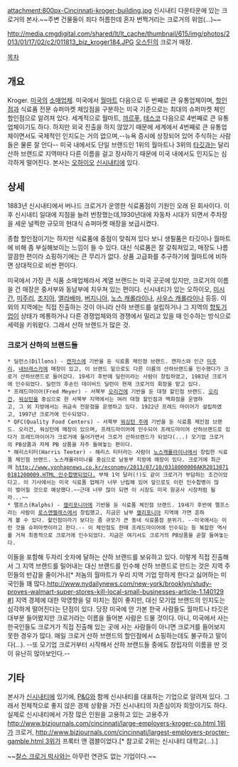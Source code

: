 attachment:800px-Cincinnati-kroger-building.jpg
신시내티 다운타운에 있는 크로거의 본사.~~주변 건물들이 죄다 허름한데 혼자 번쩍거리는 크로거의 위엄(...)~~

http://media.cmgdigital.com/shared/lt/lt_cache/thumbnail/615/img/photos/2013/01/17/02/c2/011813_biz_kroger184.JPG
[[오스틴]]의 크로거 매장.

[[목차]]
== 개요 ==
Kroger. [[미국]]의 [[소매상|소매업체]]. 미국에서 [[월마트]] 다음으로 두 번째로 큰 유통업체이며, [[할인점]]과 식료품 전문 슈퍼마켓 체읹점을 구분하는 미국 기준으로는 최대의 슈퍼마켓 체인 할인점으로 알려져 있다. 세계적으로 월마트, [[까르푸]], [[테스코]] 다음으로 4번째로 큰 유통업체이기도 하다. 하지만 외국 진출을 하지 않았기 때문에 세계에서 4번째로 큰 유통업체이면서도 국제적인 인지도는 거의 없으며,--뉴욕 증시에 상장되어 있어 주식하는 사람들은 물론 잘 안다-- 미국 내에서도 단일 브랜드인 1위의 월마트나 3위의 [[타깃]]과는 달리 산하 브랜드로 지역마다 다른 이름을 걸고 장사하기 때문에 미국 내에서도 인지도는 심각하게 떨어진다. 본사는 [[오하이오]] [[신시내티]]에 있다.

== 상세 ==
1883년 신시내티에서 버나드 크로거가 운영한 식료품점이 기원인 오래 된 회사이다. 이후 신시내티 일대에 지점을 늘려 번창했는데,1930년대에 자동차 시대가 되면서 주차장을 세운 널찍한 규모의 현대식 슈퍼마켓 매장을 보급시켰다. 

종합 할인점이기는 하지만 식료품에 중점이 맞춰져 있다 보니 생필품은 타깃이나 월마트에 비해 좀 부실해보이는 느낌이 들 수 있다. 대신 식료품은 잘 갖춰져있고, 매장도 나름 깔끔한 편이라 쇼핑하기에는 큰 무리가 없다. 상품 고급화를 추구하기에 월마트에 비하면 상대적으로 비싼 편이다.

미국에서 가장 큰 식품 소매업체라서 계열 브랜드는 미국 곳곳에 있지만, 크로거의 이름을 건 매장은 중서부와 동남부에 치우쳐 있는 편이다. 신시내티가 있는 오하이오, [[미시간]], [[미주리]], [[조지아]], [[앨라배마]], [[버지니아]], [[노스 캐롤라이나]], [[사우스 캐롤라이나]] 등등. 이외의 지역에는 직접 진출하는 것이 아니라 산하 브랜드를 설립하거나 그 지역의 [[향토기업]]이 상태가 메롱하거나 다른 경쟁업체와의 경쟁에서 밀리고 있을 때 인수하는 방식으로 세력을 키워왔다. 그래서 산하 브랜드가 많은 것.

=== 크로거 산하의 브랜드들 ===
 * 딜런스(Dillons) - [[캔자스]]에 기반을 둔 식료품 체인점 브랜드. 캔자스와 인근 [[미주리]], [[네브래스카]]에 매장이 있고, 이 브랜드 밑으로도 다른 이름의 산하브랜드를 인수했다가 크로거 산하브랜드로 들어갔다. 19세기 후반에 딜런이라는 사람이 창립하였고, 1983년 크로거에 인수되었다. 딜런의 후손인 데이비드 딜런이 현재 크로거의 회장을 맡고 있다. 
 * 프레드마이어(Fred Meyer) - 서북부 [[오리건]]에 기반을 둔 대형 할인점 브랜드. [[오리건]], [[워싱턴]]을 중심으로 한 서북부 지역에서는 여러 대형 할인점과 백화점을 운영하고, 그 외 지방에서는 귀금속 전문점을 운영하고 있다. 1922년 프레드 마이어가 설립하였고, 1997년 크로거에 인수되었다.
 * QFC(Quality Food Centers) - 서북부 [[워싱턴 주]]에 기반을 둔 식료품 체인점 브랜드. 오리건, 워싱턴에 매장이 있으며, 프레드마이어에 인수되어 프레드마이어 산하브랜드로 있다가 프레드마이어가 크로거에 들어가면서 크로거 산하브랜드가 되었다(...) 모기업 크로거의 PB상품과 자체 PB 상품을 자주 들여놓는 편이다.
 * 해리스티터(Harris Teeter) - 해리스 티터라는 사람이 [[노스캐롤라이나]]에서 창립한 식료품 체인점 브랜드. 노스캐롤라이나를 중심으로 남동부 지방에 매장이 있다. 크로거에 최근에 [[http://www.yonhapnews.co.kr/economy/2013/07/10/0318000000AKR20130710181200009.HTML 인수합병되었다.]] 부채 1억 달러(!)도 같이 크로거가 부담하는 조건이었다고. 이 기사에서는 미국 식료품 업체가 너무 난립해 있어 앞으로도 이런 인수합병이 많이 벌어질 것으로 예상했다.~~근데 너무 많이 되면 이 시장도 미국 항공사 시장처럼 될라...~~
 * 랠프스(Ralphs) - [[캘리포니아]]에 기반을 둔 식료품 체인점 브랜드. 19세기 후반에 랠프스라는 사람이 [[로스앤젤레스]]에서 창립했고, 지금은 남부 [[캘리포니아]] 지역에 가면 흔하게 볼 수 있다. 할인점이라기 보다는 좀 규모가 큰 동네 식료품점 분위기. --미국에서는 이런 것을 슈퍼마켓이라고 한다.-- 이 체인점도 한때 프레드마이어에 인수되는 등 복잡한 역사를 거쳐 최종적으로 크로거에 인수되었다. 지금은 여기서도 크로거의 PB상품을 곧잘 들여놓는다.

이들을 포함해 두자리 숫자에 달하는 산하 브랜드를 보유하고 있다. 이렇게 직접 진출해서 그 지역 브랜드를 밀어내는 대신 브랜드를 인수해 산하 브랜드로 만드는 것은 지역 주민들의 반감을 줄이거나[* 저놈의 월마트가 우리 지역 기업 망하게 한다고 싫어하는 미국인들 꽤 많다.[[http://www.nydailynews.com/new-york/brooklyn/study-proves-walmart-super-stores-kill-local-small-businesses-article-1.140129 #]]] 지역 경제에 대한 악영향을 덜 미치는 점이 좋지만, 대신 모기업 브랜드의 인지도는 심각하게 떨어진다는 단점이 있다. 당장 미국에 안 가본 한국 사람들도 월마트나 타깃은 대부분 들어봤지만 크로거라는 이름을 들어본 사람은 드물 것이다. 아니, 미국에서 사는 한국인들도 크로거가 직접 진출해 있는 곳에 사는 사람들이 아니면 크로거를 들어보지 못한 경우가 많다. 매일 크로거 산하 브랜드의 할인점에서 쇼핑하는데도 불구하고 말이다(...). --또 모기업 크로거부터 시작해서 산하 브랜드들 중에도 창립자의 이름을 딴 것이 유난히 많아보인다.--

== 기타 ==
본사가 [[신시내티]]에 있기에, [[P&G]]와 함께 신시내티를 대표하는 기업으로 알려져 있다. 그래서 전체적으로 좋지 않은 경제 상황을 가진 신시내티의 자존심이자 희망이기도 하다. 실제로 신시내티에서 가장 많은 인원을 고용하고 있는 고용주가[[http://www.bizjournals.com/cincinnati/large-employers-kroger-co.html 1위]]가 크로거, [[http://www.bizjournals.com/cincinnati/largest-employers-procter-gamble.html 3위]]가 프록터 앤 갬블이었다.[* 참고로 2위는 신시내티 대학교(...).]

~~[[찰스 크로거 박사]]와는 아무런 연관도 없는 기업이다.~~

